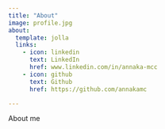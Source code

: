 ```yaml
---
title: "About"
image: profile.jpg
about:
  template: jolla
  links:
    - icon: linkedin
      text: LinkedIn
      href: www.linkedin.com/in/annaka-mcc
    - icon: github
      text: Github
      href: https://github.com/annakamc

---
```


About me
